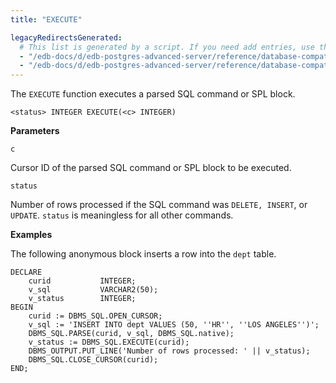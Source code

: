 ```yaml
---
title: "EXECUTE"

legacyRedirectsGenerated:
  # This list is generated by a script. If you need add entries, use the `legacyRedirects` key.
  - "/edb-docs/d/edb-postgres-advanced-server/reference/database-compatibility-for-oracle-developers-built-in-package-guide/13/execute.html"
  - "/edb-docs/d/edb-postgres-advanced-server/reference/database-compatibility-for-oracle-developers-built-in-package-guide/latest/execute.html"
---
```


The `EXECUTE` function executes a parsed SQL command or SPL block.

```text
<status> INTEGER EXECUTE(<c> INTEGER)
```

**Parameters**

`c`

 Cursor ID of the parsed SQL command or SPL block to be executed.

`status`

 Number of rows processed if the SQL command was `DELETE, INSERT`, or `UPDATE`. `status` is meaningless for all other commands.

**Examples**

The following anonymous block inserts a row into the `dept` table.

```text
DECLARE
    curid           INTEGER;
    v_sql           VARCHAR2(50);
    v_status        INTEGER;
BEGIN
    curid := DBMS_SQL.OPEN_CURSOR;
    v_sql := 'INSERT INTO dept VALUES (50, ''HR'', ''LOS ANGELES'')';
    DBMS_SQL.PARSE(curid, v_sql, DBMS_SQL.native);
    v_status := DBMS_SQL.EXECUTE(curid);
    DBMS_OUTPUT.PUT_LINE('Number of rows processed: ' || v_status);
    DBMS_SQL.CLOSE_CURSOR(curid);
END;
```
